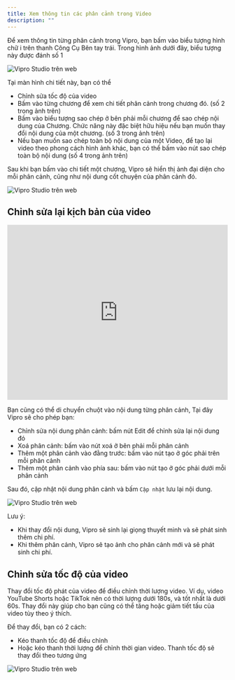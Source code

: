 ```yaml
---
title: Xem thông tin các phân cảnh trong Video
description: ""
---
```


Để xem thông tin từng phân cảnh trong Vipro, bạn bấm vào biểu tượng hình chữ i trên thanh Công Cụ Bên tay trái. Trong hình ảnh dưới đây, biểu tượng này được đánh số 1

<img
  src="/vi/images/usage/video-editor/video-info.jpeg"
  alt="Vipro Studio trên web"
  className="rounded-lg"
/>

Tại màn hình chi tiết này, bạn có thể

- Chỉnh sửa tốc độ của video
- Bấm vào từng chương để xem chi tiết phân cảnh trong chương đó. (số 2 trong ảnh trên)
- Bấm vào biểu tượng sao chép ở bên phải mỗi chương để sao chép nội dung của Chương. Chức năng này đặc biệt hữu hiệu nếu bạn muốn thay đổi nội dung của một chương. (số 3 trong ảnh trên)
- Nếu bạn muốn sao chép toàn bộ nội dung của một Video, để tạo lại video theo phong cách hình ảnh khác, bạn có thể bấm vào nút sao chép toàn bộ nội dung (số 4 trong ảnh trên)

Sau khi bạn bấm vào chi tiết một chương, Vipro sẽ hiển thị ảnh đại diện cho mỗi phân cảnh, cũng như nội dung cốt chuyện của phân cảnh đó.

<img
  src="/vi/images/usage/video-editor/chapter-screens.jpeg"
  alt="Vipro Studio trên web"
  className="rounded-lg"
/>

## Chỉnh sửa lại kịch bản của video

<iframe
  src="https://www.youtube.com/embed/I2JnUoIE5R8"
  width="100%"
  height="400"
  frameBorder="0"
  allowFullScreen
></iframe>

Bạn cũng có thể di chuyển chuột vào nội dung từng phân cảnh, Tại đây Vipro sẽ cho phép bạn:

- Chỉnh sửa nội dung phân cảnh: bấm nút Edit để chỉnh sửa lại nội dung đó
- Xoá phân cảnh: bấm vào nút xoá ở bên phải mỗi phân cảnh
- Thêm một phân cảnh vào đằng trước: bấm vào nút tạo ở góc phải trên mỗi phân cảnh
- Thêm một phân cảnh vào phía sau: bấm vào nút tạo ở góc phải dưới mỗi phân cảnh

Sau đó, cập nhật nội dung phân cảnh và bấm `Cập nhật` lưu lại nội dung.

<img
  src="/vi/images/usage/video-editor/modify-scene.jpeg"
  alt="Vipro Studio trên web"
  className="rounded-lg"
/>

Lưu ý:

- Khi thay đổi nội dung, Vipro sẽ sinh lại giọng thuyết minh và sẽ phát sinh thêm chi phí.
- Khi thêm phân cảnh, Vipro sẽ tạo ảnh cho phân cảnh mới và sẽ phát sinh chi phí.

## Chỉnh sửa tốc độ của video

Thay đổi tốc độ phát của video để điều chỉnh thời lượng video. Ví dụ, video YouTube Shorts hoặc TikTok nên có thời lượng dưới 180s, và tốt nhất là dưới 60s. Thay đổi này giúp cho bạn cũng có thể tăng hoặc giảm tiết tấu của video tùy theo ý thích.

Để thay đổi, bạn có 2 cách:

- Kéo thanh tốc độ để điều chỉnh
- Hoặc kéo thanh thời lượng để chỉnh thời gian video. Thanh tốc độ sẽ thay đổi theo tương ứng

<img
  src="/vi/images/usage/video-editor/info-speed.jpg"
  alt="Vipro Studio trên web"
  className="rounded-lg"
/>
